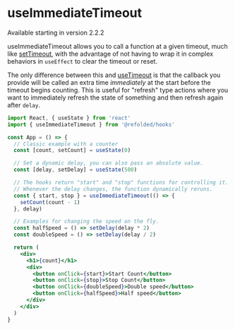 
# useImmediateTimeout

<Callout type="info" emoji="ℹ️">
  Available starting in version 2.2.2
</Callout>

useImmediateTimeout allows you to call a function at a given timeout, much like [setTimeout](https://developer.mozilla.org/en-US/docs/Web/API/setTimeout), with the advantage of not having to wrap it in complex behaviors in `useEffect` to clear the timeout or reset.

The only difference between this and [useTimeout](/usage/useTimeout) is that the callback you provide will be called an extra time _immediately_ at the start before the timeout begins counting. This is useful for "refresh" type actions where you want to immediately refresh the state of something and then refresh again after `delay`.

```jsx
import React, { useState } from 'react'
import { useImmediateTimeout } from '@refolded/hooks'

const App = () => {
  // Classic example with a counter
  const [count, setCount] = useState(0)

  // Set a dynamic delay, you can also pass an absolute value.
  const [delay, setDelay] = useState(500)

  // The hooks return "start" and "stop" functions for controlling it.
  // Whenever the delay changes, the function dynamically reruns.
  const { start, stop } = useImmediateTimeout(() => {
    setCount(count - 1)
  }, delay)

  // Examples for changing the speed on the fly.
  const halfSpeed = () => setDelay(delay * 2)
  const doubleSpeed = () => setDelay(delay / 2)

  return (
    <div>
      <h1>{count}</h1>
      <div>
        <button onClick={start}>Start Count</button>
        <button onClick={stop}>Stop Count</button>
        <button onClick={doubleSpeed}>Double speed</button>
        <button onClick={halfSpeed}>Half speed</button>
      </div>
    </div>
  )
}
```

